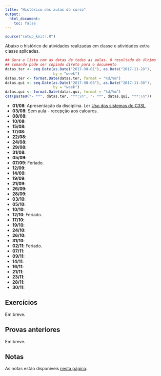 ```yaml
---
title: "Histórico das aulas do curso"
output:
  html_document:
    toc: false
---
```


```r
source("setup_knitr.R")
```

Abaixo o histórico de atividades realizadas em classe e atividades extra
classe aplicadas.


```r
## Gera a lista com as datas de todas as aulas. O resultado do último
## comando pode ser copiado direto para o documento
datas.ter <- seq.Date(as.Date("2017-08-01"), as.Date("2017-11-28"),
                      by = "week")
datas.ter <- format.Date(datas.ter, format = "%d/%m")
datas.qui <- seq.Date(as.Date("2017-08-03"), as.Date("2017-11-30"),
                      by = "week")
datas.qui <- format.Date(datas.qui, format = "%d/%m")
cat(paste0("- **", datas.ter, "**:\n", "- **", datas.qui, "**:\n"))
```

- **01/08**: Apresentação da disciplina.
  Ler [Uso dos sistemas do C3SL](c3sl-sistemas.html).
- **03/08**: Sem aula - recepção aos calouros.
- **08/08**:
- **10/08**:
- **15/08**:
- **17/08**:
- **22/08**:
- **24/08**:
- **29/08**:
- **31/08**:
- **05/09**:
- **07/09**: Feriado.
- **12/09**:
- **14/09**:
- **19/09**:
- **21/09**:
- **26/09**:
- **28/09**:
- **03/10**:
- **05/10**:
- **10/10**:
- **12/10**: Feriado.
- **17/10**:
- **19/10**:
- **24/10**:
- **26/10**:
- **31/10**:
- **02/11**: Feriado.
- **07/11**:
- **09/11**:
- **14/11**:
- **16/11**:
- **21/11**:
- **23/11**:
- **28/11**:
- **30/11**:

## Exercícios

Em breve.

## Provas anteriores

Em breve.

## Notas

As notas estão disponíveis [nesta página](notas.html).
